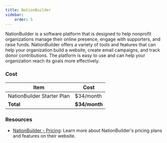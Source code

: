```yaml
---
title: NationBuilder
sidebar:
    order: 5
---
```


NationBuilder is a software platform that is designed to help nonprofit organizations manage their online presence, engage with supporters, and raise funds. NationBuilder offers a variety of tools and features that can help your organization build a website, create email campaigns, and track donor contributions. The platform is easy to use and can help your organization reach its goals more effectively.

### Cost

| Item | Cost |
|------|------|
| NationBuilder Starter Plan | $34/month |
| **Total** | **$34/month** |

### Resources

- [NationBuilder - Pricing](https://nationbuilder.com/pricing): Learn more about NationBuilder's pricing plans and features on their website.
